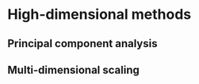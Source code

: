 # High-dimensional methods {#highdim}



## Principal component analysis

## Multi-dimensional scaling
